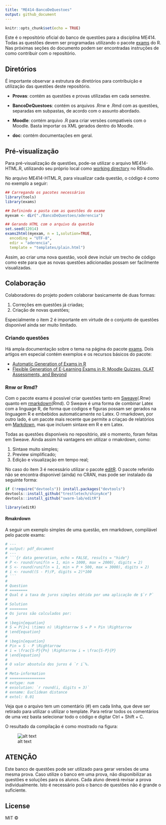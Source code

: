 ```yaml
---
title: "ME414-BancoDeQuestoes"
output: github_document
---
```


```r
knitr::opts_chunk$set(echo = TRUE)
```

Este é o repositório oficial do banco de questões para a disciplina ME414. Todas as questões devem ser programadas utilizando o pacote [exams](https://cran.r-project.org/web/packages/exams/index.html) do R. Nas próximas seções do documento podem ser encontradas instruções de como contribuir com o repositório.

## Diretórios

É importante observar a estrutura de diretórios para contribuição e utilização das questões deste repositório.

* **Provas**: contém as questões e provas utilizadas em cada semestre.

* **BancoDeQuestoes**: contém os arquivos .Rnw e .Rmd com as questões, separadas em subpastas, de acordo com o assunto abordado.

* **Moodle**: contém arquivo .R para criar versões compatíveis com o Moodle. Basta importar os XML gerados dentro do Moodle.

* **doc**: contém documentações em geral.

## Pré-visualização

Para pré-visualização de questões, pode-se utilizar o arquivo ME414-HTML.R, utilizando seu próprio local como [working directory](https://stat.ethz.ch/R-manual/R-devel/library/base/html/getwd.html) no RStudio.

No arquivo ME414-HTML.R, para visualizar cada questão, o código é como no exemplo a seguir:


```r
## Carregando os pacotes necessários
library(tools)
library(exams)

## Definindo a pasta com as questões do exame
myexam <- dir("./BancoDeQuestoes/aderencia")

## Gerando HTML com o arquivo da questão
set.seed(12014)
exams2html(myexam, n = 1,solution=TRUE,
  encoding = "UTF-8",
  edir = "aderencia",
  template = "templates/plain.html")
```

Assim, ao criar uma nova questão, você deve incluir um trecho de código como este para que as novas questões adicionadas possam ser facilmente visualizadas.

## Colaboração

Colaboradores do projeto podem colaborar basicamente de duas formas:

1. Correções em questões já criadas;
2. Criação de novas questões;

Especialmente o item 2 é importante em virtude de o conjunto de questões disponível ainda ser muito limitado.

### Criando questões

Há ampla documentação sobre o tema na página do pacote [exams](https://cran.r-project.org/web/packages/exams/index.html). Dois artigos em especial contém exemplos e os recursos básicos do pacote:

* [Automatic Generation of Exams in R](https://cran.r-project.org/web/packages/exams/vignettes/exams.pdf)
* [Flexible Generation of E-Learning Exams in R: Moodle Quizzes, OLAT Assessments, and Beyond](https://cran.r-project.org/web/packages/exams/vignettes/exams2.pdf)

### Rnw or Rmd?

Com o pacote exams é possível criar questões tanto em [Sweave](http://www.statistik.lmu.de/~leisch/Sweave/)(.Rnw) quanto em [rmarkdown](http://rmarkdown.rstudio.com/)(Rmd). O Sweave é uma forma de combinar Latex com a linguage R, de forma que codigos e figuras possam ser gerados na linguagem R e embebidos automaticamente no Latex. O rmarkdown, por outro lado, é um pacote mais recente que permite a criaçao de relatórios em [Markdown](https://pt.wikipedia.org/wiki/Markdown), mas que incluem sintaxe em R e em Latex.

Todas as questões disponíveis no repositório, até o momento, foram feitas em Sweave. Ainda assim há vantagens em utilizar o rmakrdown, como:

1. Sintaxe muito simples;
2. Preview simplificado;
3. Edição e visualização em tempo real;

No caso do item 3 é necessário utilizar o pacote [editR](https://github.com/swarm-lab/editR). O pacote referido não se encontra disponivel (ainda) no CRAN, mas pode ser instalado da seguinte forma:

```r
if (!require("devtools")) install.packages("devtools")
devtools::install_github("trestletech/shinyAce")
devtools::install_github("swarm-lab/editR")

library(editR)
```

#### Rmakrdown

A seguir um exemplo simples de uma questão, em rmarkdown, compilável pelo pacote exams:

```r
# ---
# output: pdf_document
# ---
# ```{r data generation, echo = FALSE, results = "hide"}
# P <- round(runif(n = 1, min = 1000, max = 2000), digits = 2)
# S <- round(runif(n = 1, min = P + 500, max = 3000), digits = 2)
# i <- round((S - P)/P, digits = 2)*100
# ```
# 
# Question
# ========
# Qual é a taxa de juros simples obtida por uma aplicação de $`r P`
# 
# Solution
# ========
# Os juros são calculados por:
# 
# \begin{equation}
# S = P(1+i \times n) \Rightarrow S = P + Pin \Rightarrow 
# \end{equation}
# 
# \begin{equation}
# Pin = S - P \Rightarrow 
# i = \frac{S-P}{Pn} \Rightarrow i = \frac{S-P}{P}
# \end{equation}
# 
# O valor absotulo dos juros é `r i`%.
# 
# Meta-information
# ================
# extype: num
# exsolution: `r round(i, digits = 3)`
# exname: Euclidean distance
# extol: 0.01
```

Veja que o arquivo tem um comentário (#) em cada linha, que deve ser retirado para utilizar o utilizar o template. Para retirar todos os comentários de uma vez basta selecionar todo o código e digitar Ctrl + Shift + C.

O resultado da compilação é como mostrado na figura:

![alt text](figures/q.png)

## ATENÇÃO

Este banco de questões pode ser utilizado para gerar versões de uma mesma prova. Caso utilize o banco em uma prova, não disponibilizar as questões e soluções para os alunos. Cada aluno deverá revisar a prova individualmente. Isto é necessário pois o banco de questões não é grande o suficiente.

## License
MIT ©
